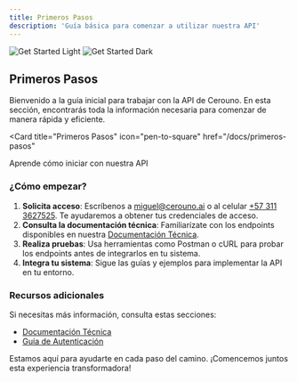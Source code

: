```yaml
---
title: Primeros Pasos
description: 'Guía básica para comenzar a utilizar nuestra API'
---
```


<img
  className="block dark:hidden"
  src="/images/get-started-light.svg"
  alt="Get Started Light"
/>
<img
  className="hidden dark:block"
  src="/images/get-started-dark.svg"
  alt="Get Started Dark"
/>

## Primeros Pasos

Bienvenido a la guía inicial para trabajar con la API de Cerouno. En esta sección, encontrarás toda la información necesaria para comenzar de manera rápida y eficiente.

<Card
  title="Primeros Pasos"
  icon="pen-to-square"
  href="/docs/primeros-pasos"
>
  Aprende cómo iniciar con nuestra API
</Card>

### ¿Cómo empezar?

1. **Solicita acceso**: Escríbenos a [miguel@cerouno.ai](mailto:miguel@cerouno.ai) o al celular [+57 311 3627525](tel:+573113627525). Te ayudaremos a obtener tus credenciales de acceso.
2. **Consulta la documentación técnica**: Familiarízate con los endpoints disponibles en nuestra [Documentación Técnica](/docs/referencia-api).
3. **Realiza pruebas**: Usa herramientas como Postman o cURL para probar los endpoints antes de integrarlos en tu sistema.
4. **Integra tu sistema**: Sigue las guías y ejemplos para implementar la API en tu entorno.

### Recursos adicionales

Si necesitas más información, consulta estas secciones:  
- [Documentación Técnica](/docs/referencia-api)  
- [Guía de Autenticación](/docs/autenticacion)

Estamos aquí para ayudarte en cada paso del camino. ¡Comencemos juntos esta experiencia transformadora!
